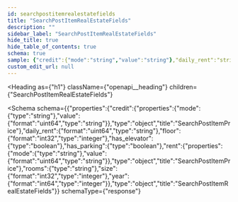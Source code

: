 ```yaml
---
id: searchpostitemrealestatefields
title: "SearchPostItemRealEstateFields"
description: ""
sidebar_label: "SearchPostItemRealEstateFields"
hide_title: true
hide_table_of_contents: true
schema: true
sample: {"credit":{"mode":"string","value":"string"},"daily_rent":"string","floor":0,"has_elevator":true,"has_parking":true,"rent":{"mode":"string","value":"string"},"rooms":"string","size":0,"year":0}
custom_edit_url: null
---
```



<Heading
  as={"h1"}
  className={"openapi__heading"}
  children={"SearchPostItemRealEstateFields"}
>
</Heading>





<Schema
  schema={{"properties":{"credit":{"properties":{"mode":{"type":"string"},"value":{"format":"uint64","type":"string"}},"type":"object","title":"SearchPostItemPrice"},"daily_rent":{"format":"uint64","type":"string"},"floor":{"format":"int32","type":"integer"},"has_elevator":{"type":"boolean"},"has_parking":{"type":"boolean"},"rent":{"properties":{"mode":{"type":"string"},"value":{"format":"uint64","type":"string"}},"type":"object","title":"SearchPostItemPrice"},"rooms":{"type":"string"},"size":{"format":"int32","type":"integer"},"year":{"format":"int64","type":"integer"}},"type":"object","title":"SearchPostItemRealEstateFields"}}
  schemaType={"response"}
>
  
</Schema>
            